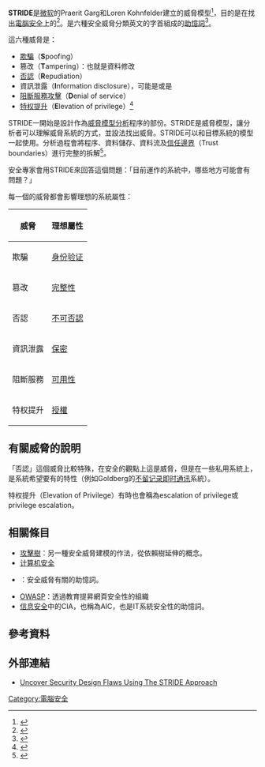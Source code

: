 '''STRIDE'''是[[微软|微软]]的Praerit Garg和Loren Kohnfelder建立的威脅模型<ref>{{cite web |last1=Shostack |first1=Adam |title="The Threats To Our Products" |url=https://cloudblogs.microsoft.com/microsoftsecure/2009/08/27/the-threats-to-our-products/ |website=Microsoft SDL Blog |publisher=Microsoft |accessdate=18 August 2018 |archive-date=2018-08-18 |archive-url=https://web.archive.org/web/20180818182151/https://cloudblogs.microsoft.com/microsoftsecure/2009/08/27/the-threats-to-our-products/ |dead-url=no }}</ref>，目的是在找出[[電腦安全|電腦安全]]上的{{le|威脅 (電腦)|Threat (computer)|威脅}}<ref>{{cite journal |last1=Kohnfelder |first1=Loren |last2=Garg |first2=Praerit |title=The threats to our products |journal=Microsoft Interface |date=April 1, 1999 |url=https://adam.shostack.org/microsoft/The-Threats-To-Our-Products.docx |accessdate=18 August 2018 |archive-date=2022-01-21 |archive-url=https://web.archive.org/web/20220121081834/https://adam.shostack.org/microsoft/The-Threats-To-Our-Products.docx |dead-url=no }}</ref>。是六種安全威脅分類英文的字首組成的[[记忆术|助憶詞]]<ref>{{cite web|title=The STRIDE Threat Model|url=https://msdn.microsoft.com/en-us/library/ee823878(v=cs.20).aspx|website=Microsoft|publisher=Microsoft|access-date=2020-10-12|archive-date=2017-10-03|archive-url=https://web.archive.org/web/20171003220934/https://msdn.microsoft.com/en-us/library/ee823878(v=cs.20).aspx|dead-url=no}}</ref>。

這六種威脅是：

* [[欺騙攻擊|欺騙]]（'''S'''poofing）
* 篡改（'''T'''ampering）：也就是資料修改
* [[不可否認|否認]]（'''R'''epudiation）
* 資訊泄露（'''I'''nformation disclosure），可能是{{le|資料私隱|data privacy|私隱泄露}}或是{{le|資料外洩 |data leak}}
* [[阻斷服務攻擊|阻斷服務攻擊]]（'''D'''enial of service）
* [[特权提升|特权提升]]（'''E'''levation of privilege）<ref>{{cite book|last1=Guzman|first1=Aaron |last2=Gupta|first2=Aditya |title=IoT Penetration Testing Cookbook: Identify Vulnerabilities and Secure your Smart Devices|year=2017|publisher=Packt Publishing |isbn=978-1-78728-517-0|pages=34–35}}</ref>

STRIDE一開始是設計作為[[威脅模型分析|威脅模型分析]]程序的部份。STRIDE是威脅模型，讓分析者可以理解威脅系統的方式，並設法找出威脅。STRIDE可以和目標系統的模型一起使用。分析過程會將程序、資料儲存、資料流及[[信任邊界|信任邊界]]（Trust boundaries）進行完整的拆解<ref>{{cite book|last1=Shostack|title=Threat Modeling: Designing for Security|date=2014|publisher=Wiley|isbn=978-1118809990|pages=61–64}}</ref>。

安全專家會用STRIDE來回答這個問題：「目前運作的系統中，哪些地方可能會有問題？」

每一個的威脅都會影響理想的系統屬性：

{| class="wikitable"
|-
! 威脅 !! 理想屬性
|-
| 欺騙 || [[身份验证|身份验证]]
|-
| 篡改 || [[數據完整性|完整性]]
|-
| 否認 || [[不可否認|不可否認]]
|-
| 資訊泄露 || [[保密|保密]]
|-
| 阻斷服務 || [[可用性|可用性]]
|-
| 特权提升 || [[授權_(資安)|授權]]
|}

== 有關威脅的說明 ==
「否認」這個威脅比較特殊，在安全的觀點上這是威脅，但是在一些私用系統上，是系統希望要有的特性（例如Goldberg的[[不留记录即时通讯|不留记录即时通讯]]系統）。

特权提升（Elevation of Privilege）有時也會稱為escalation of privilege或privilege escalation。

== 相關條目 ==
* [[攻擊樹|攻擊樹]]：另一種安全威脅建模的作法，從依賴樹延伸的概念。
* [[计算机安全|计算机安全]]
* {{le|DREAD|DREAD (risk assessment model)}}：安全威脅有關的助憶詞。
* [[OWASP|OWASP]]：透過教育提昇網頁安全性的組織
* [[信息安全|信息安全]]中的CIA，也稱為AIC，也是IT系統安全性的助憶詞。

==參考資料==
{{Reflist}}

== 外部連結 ==
* [https://web.archive.org/web/20070303103639/http://msdn.microsoft.com/msdnmag/issues/06/11/ThreatModeling/default.aspx Uncover Security Design Flaws Using The STRIDE Approach]

[[Category:電腦安全|Category:電腦安全]]